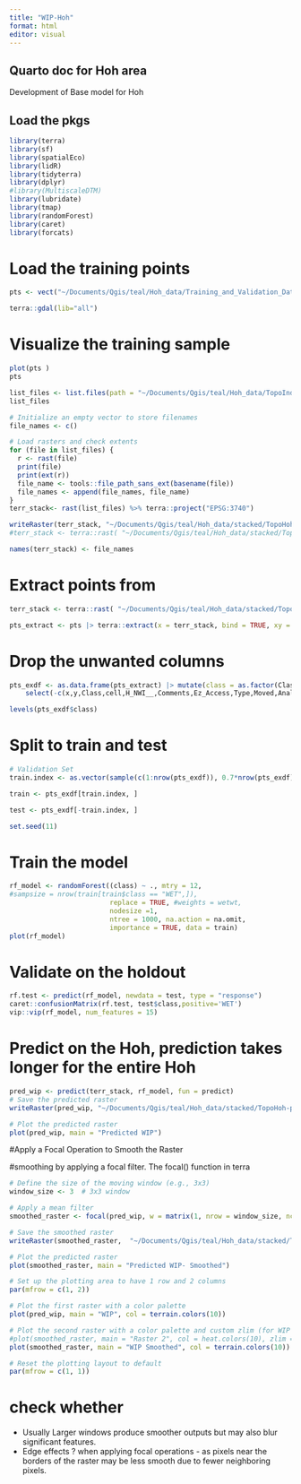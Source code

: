 ```yaml
---
title: "WIP-Hoh"
format: html
editor: visual
---
```


## Quarto doc for Hoh area

Development of Base model for Hoh

## Load the pkgs


```r
library(terra)
library(sf)
library(spatialEco)
library(lidR)
library(tidyterra)
library(dplyr)
#library(MultiscaleDTM)
library(lubridate)
library(tmap)
library(randomForest)
library(caret)
library(forcats)
```

# Load the training points 

```r
pts <- vect("~/Documents/Qgis/teal/Hoh_data/Training_and_Validation_Data/Hoh_labelled_sample_points_using NWI_prlimmodel_07182022.shp") %>% terra::project("EPSG:3740")

terra::gdal(lib="all")
```

# Visualize the training sample

```r
plot(pts )
pts
```
```r
list_files <- list.files(path = "~/Documents/Qgis/teal/Hoh_data/TopoIndices", full.names = TRUE, pattern = ".tif$", include.dirs = FALSE)
list_files

# Initialize an empty vector to store filenames
file_names <- c()

# Load rasters and check extents
for (file in list_files) {
  r <- rast(file)
  print(file)
  print(ext(r))
  file_name <- tools::file_path_sans_ext(basename(file))
  file_names <- append(file_names, file_name)
}
terr_stack<- rast(list_files) %>% terra::project("EPSG:3740")

writeRaster(terr_stack, "~/Documents/Qgis/teal/Hoh_data/stacked/TopoHoh-stacked.tif",  gdal=c("COMPRESS=LZW","TILED=YES", "BLOCKXSIZE=256", "BLOCKYSIZE=256"),overwrite=TRUE)
#terr_stack <- terra::rast( "~/Documents/Qgis/teal/Hoh_data/stacked/TopoHoh-stacked.tif")

names(terr_stack) <- file_names
```
# Extract points from 

```r
terr_stack <- terra::rast( "~/Documents/Qgis/teal/Hoh_data/stacked/TopoHoh-stacked.tif")

pts_extract <- pts |> terra::extract(x = terr_stack, bind = TRUE, xy = TRUE) 
```
# Drop the unwanted columns 

```r
pts_exdf <- as.data.frame(pts_extract) |> mutate(class = as.factor(Class)) |> 
    select(-c(x,y,Class,cell,H_NWI__,Comments,Ez_Access,Type,Moved,Analyst,FLAG,Analyst2,PrevClass,Field,Class_simp,Source,AJS_CLASS,HGM,MH_Class,MH_HGM,Uncertaint)) %>% filter(class %in% c('UPL','WET')) %>% arrange(class) %>%  droplevels() %>%  as.data.frame()

levels(pts_exdf$class) 
```

# Split to train and test
```r
# Validation Set 
train.index <- as.vector(sample(c(1:nrow(pts_exdf)), 0.7*nrow(pts_exdf), replace=F))

train <- pts_exdf[train.index, ]

test <- pts_exdf[-train.index, ]

set.seed(11)
```
# Train the model 
```r
rf_model <- randomForest((class) ~ ., mtry = 12, 
#sampsize = nrow(train[train$class == "WET",]),
                         replace = TRUE, #weights = wetwt, 
                         nodesize =1,
                         ntree = 1000, na.action = na.omit,
                         importance = TRUE, data = train)
plot(rf_model)

```


# Validate on the holdout

```r
rf.test <- predict(rf_model, newdata = test, type = "response")
caret::confusionMatrix(rf.test, test$class,positive='WET')
vip::vip(rf_model, num_features = 15)

```


# Predict on the Hoh, prediction takes longer for the entire Hoh

```r
pred_wip <- predict(terr_stack, rf_model, fun = predict)
# Save the predicted raster
writeRaster(pred_wip, "~/Documents/Qgis/teal/Hoh_data/stacked/TopoHoh-predicted-wip.tif", gdal=c("COMPRESS=LZW"),overwrite = TRUE)

# Plot the predicted raster
plot(pred_wip, main = "Predicted WIP")

```

#Apply a Focal Operation to Smooth the Raster

#smoothing by applying a focal filter. The focal() function in terra

```r
# Define the size of the moving window (e.g., 3x3)
window_size <- 3  # 3x3 window

# Apply a mean filter
smoothed_raster <- focal(pred_wip, w = matrix(1, nrow = window_size, ncol = window_size), fun = mean, na.rm = TRUE)

# Save the smoothed raster
writeRaster(smoothed_raster,  "~/Documents/Qgis/teal/Hoh_data/stacked/TopoHoh-predicted-wip-smoothed.tif", gdal=c("COMPRESS=LZW"),overwrite = TRUE)

# Plot the predicted raster
plot(smoothed_raster, main = "Predicted WIP- Smoothed")
```
```r
# Set up the plotting area to have 1 row and 2 columns
par(mfrow = c(1, 2))

# Plot the first raster with a color palette
plot(pred_wip, main = "WIP", col = terrain.colors(10))

# Plot the second raster with a color palette and custom zlim (for WIP Probability)
#plot(smoothed_raster, main = "Raster 2", col = heat.colors(10), zlim = c(0, 100))
plot(smoothed_raster, main = "WIP Smoothed", col = terrain.colors(10))

# Reset the plotting layout to default
par(mfrow = c(1, 1))
```


# check whether 

- Usually Larger windows  produce smoother outputs but may also blur significant features.
- Edge effects ? when applying focal operations - as pixels near the borders of the raster may be less smooth due to fewer neighboring pixels.